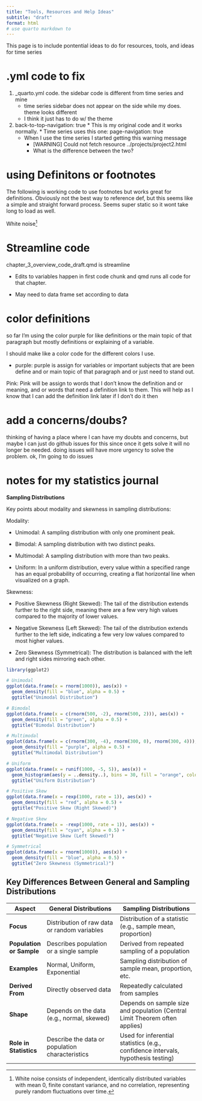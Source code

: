 ```yaml
---
title: "Tools, Resources and Help Ideas"
subtitle: "draft"
format: html
# use quarto markdown to 
---
```



This page is to include pontential ideas to do for resources, tools, and ideas for time series



# .yml code to fix

1. _quarto.yml code. the sidebar code is different from time series and mine
    * time series sidebar does not appear on the side while my does. theme looks different
    * I think it just has to do w/ the theme
    
2.   back-to-top-navigation: true 
    * This is my original code and it works normally.
    * Time series uses this one: page-navigation: true 
      * When I use the time series I started getting this warning message
        * [WARNING] Could not fetch resource ../projects/project2.html
        * What is the difference between the two?
        

# using Definitons or footnotes

 The following is working code to use footnotes but works great for definitions. Obviously not the best way to reference def, but this seems like a simple and straight forward process. Seems super static so it wont take long to load as well.

White noise[^1]

[^1]: White noise consists of independent, identically distributed variables with mean 0, finite constant variance, and no correlation, representing purely random fluctuations over time.


# Streamline code

chapter_3_overview_code_draft.qmd is streamline

- Edits to variables happen in first code chunk and qmd runs all code for that chapter.

- May need to data frame set according to data


# color definitions 

so far I'm using the color purple for like definitions or the main topic of that paragraph but mostly definitions or explaining of a variable. 


I should make like a color code for the different colors I use.

- purple: purple is assign for variables or important subjects that are been define and or main topic of that paragraph and or just need to stand out. 

Pink: Pink will be assign to words that I don't know the definition and or meaning, and or words that need a definition link to them. This will help as I know that I can add the definition link later if I don't do it then




# add a concerns/doubs?

thinking of having a place where I can have my doubts and concerns, but maybe I can just do github issues for this since once it gets solve it will no longer be needed. doing issues will have more urgency to solve the problem.
ok, I'm going to do issues





# notes for my statistics journal


**Sampling Distributions**

Key points about modality and skewness in sampling distributions:

Modality:

- Unimodal: A sampling distribution with only one prominent peak.

- Bimodal: A sampling distribution with two distinct peaks.

- Multimodal: A sampling distribution with more than two peaks.

- Uniform: In a uniform distribution, every value within a specified range has an equal probability of occurring, creating a flat horizontal line when visualized on a graph.

Skewness:

- Positive Skewness (Right Skewed): The tail of the distribution extends further to the right side, meaning there are a few very high values compared to the majority of lower values.

- Negative Skewness (Left Skewed): The tail of the distribution extends further to the left side, indicating a few very low values compared to most higher values.

- Zero Skewness (Symmetrical): The distribution is balanced with the left and right sides mirroring each other. 



```r

library(ggplot2)

# Unimodal
ggplot(data.frame(x = rnorm(1000)), aes(x)) +
  geom_density(fill = "blue", alpha = 0.5) +
  ggtitle("Unimodal Distribution")

# Bimodal
ggplot(data.frame(x = c(rnorm(500, -2), rnorm(500, 2))), aes(x)) +
  geom_density(fill = "green", alpha = 0.5) +
  ggtitle("Bimodal Distribution")

# Multimodal
ggplot(data.frame(x = c(rnorm(300, -4), rnorm(300, 0), rnorm(300, 4))), aes(x)) +
  geom_density(fill = "purple", alpha = 0.5) +
  ggtitle("Multimodal Distribution")

# Uniform
ggplot(data.frame(x = runif(1000, -5, 5)), aes(x)) +
  geom_histogram(aes(y = ..density..), bins = 30, fill = "orange", color = "black", alpha = 0.5) +
  ggtitle("Uniform Distribution")


```





```r

# Positive Skew
ggplot(data.frame(x = rexp(1000, rate = 1)), aes(x)) +
  geom_density(fill = "red", alpha = 0.5) +
  ggtitle("Positive Skew (Right Skewed)")

# Negative Skew
ggplot(data.frame(x = -rexp(1000, rate = 1)), aes(x)) +
  geom_density(fill = "cyan", alpha = 0.5) +
  ggtitle("Negative Skew (Left Skewed)")

# Symmetrical
ggplot(data.frame(x = rnorm(1000)), aes(x)) +
  geom_density(fill = "blue", alpha = 0.5) +
  ggtitle("Zero Skewness (Symmetrical)")


```



Key Differences Between General and Sampling Distributions
----------------------------------------------------------

| **Aspect**            | **General Distributions**                                               | **Sampling Distributions**                                                     |
|------------------------|-------------------------------------------------------------------------|--------------------------------------------------------------------------------|
| **Focus**             | Distribution of raw data or random variables                           | Distribution of a statistic (e.g., sample mean, proportion)                   |
| **Population or Sample** | Describes population or a single sample                               | Derived from repeated sampling of a population                                 |
| **Examples**          | Normal, Uniform, Exponential                                           | Sampling distribution of sample mean, proportion, etc.                        |
| **Derived From**      | Directly observed data                                                 | Repeatedly calculated from samples                                            |
| **Shape**             | Depends on the data (e.g., normal, skewed)                             | Depends on sample size and population (Central Limit Theorem often applies)   |
| **Role in Statistics**| Describe the data or population characteristics                        | Used for inferential statistics (e.g., confidence intervals, hypothesis testing) |


